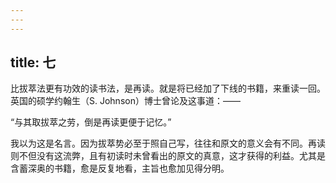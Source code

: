 ```yaml
---
---
---
```

title: 七
---



比拔萃法更有功效的读书法，是再读。就是将已经加了下线的书籍，来重读一回。英国的硕学约翰生（S. Johnson）博士曾论及这事道：——

“与其取拔萃之劳，倒是再读更便于记忆。”

我以为这是名言。因为拔萃势必至于照自己写，往往和原文的意义会有不同。再读则不但没有这流弊，且有初读时未曾看出的原文的真意，这才获得的利益。尤其是含蓄深奥的书籍，愈是反复地看，主旨也愈加见得分明。